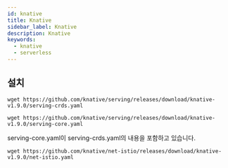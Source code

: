 ```yaml
---
id: knative
title: Knative
sidebar_label: Knative
description: Knative
keywords:
  - knative
  - serverless
---
```


## 설치

```shell
wget https://github.com/knative/serving/releases/download/knative-v1.9.0/serving-crds.yaml
```

```shell
wget https://github.com/knative/serving/releases/download/knative-v1.9.0/serving-core.yaml
```

serving-core.yaml이 serving-crds.yaml의 내용을 포함하고 있습니다.

```shell
wget https://github.com/knative/net-istio/releases/download/knative-v1.9.0/net-istio.yaml
```

